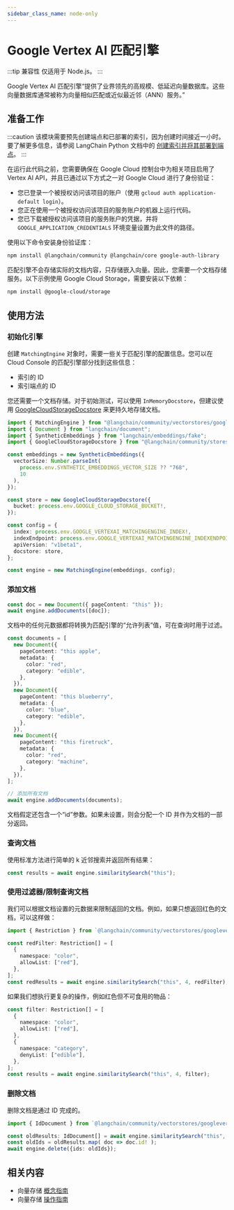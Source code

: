 ```yaml
---
sidebar_class_name: node-only
---
```



# Google Vertex AI 匹配引擎

:::tip 兼容性
仅适用于 Node.js。
:::

Google Vertex AI 匹配引擎“提供了业界领先的高规模、低延迟向量数据库。这些向量数据库通常被称为向量相似匹配或近似最近邻（ANN）服务。”

## 准备工作

:::caution
该模块需要预先创建端点和已部署的索引，因为创建时间接近一小时。要了解更多信息，请参阅 LangChain Python 文档中的 [创建索引并将其部署到端点](https://python.langchain.com/docs/integrations/vectorstores/google_vertex_ai_vector_search/#deploy-index-to-the-endpoint)。
:::

在运行此代码之前，您需要确保在 Google Cloud 控制台中为相关项目启用了 Vertex AI API，并且已通过以下方式之一对 Google Cloud 进行了身份验证：

- 您已登录一个被授权访问该项目的账户（使用 `gcloud auth application-default login`）。
- 您正在使用一个被授权访问该项目的服务账户的机器上运行代码。
- 您已下载被授权访问该项目的服务账户的凭据，并将 `GOOGLE_APPLICATION_CREDENTIALS` 环境变量设置为此文件的路径。

使用以下命令安装身份验证库：

```bash npm2yarn
npm install @langchain/community @langchain/core google-auth-library
```

匹配引擎不会存储实际的文档内容，只存储嵌入向量。因此，您需要一个文档存储服务。以下示例使用 Google Cloud Storage，需要安装以下依赖：

```bash npm2yarn
npm install @google-cloud/storage
```

## 使用方法

### 初始化引擎

创建 `MatchingEngine` 对象时，需要一些关于匹配引擎的配置信息。您可以在 Cloud Console 的匹配引擎部分找到这些信息：

- 索引的 ID
- 索引端点的 ID

您还需要一个文档存储。对于初始测试，可以使用 `InMemoryDocstore`，但建议使用 [GoogleCloudStorageDocstore](https://api.js.langchain.com/classes/_langchain_community.stores_doc_gcs.GoogleCloudStorageDocstore.html) 来更持久地存储文档。

```typescript
import { MatchingEngine } from "@langchain/community/vectorstores/googlevertexai";
import { Document } from "langchain/document";
import { SyntheticEmbeddings } from "langchain/embeddings/fake";
import { GoogleCloudStorageDocstore } from "@langchain/community/stores/doc/gcs";

const embeddings = new SyntheticEmbeddings({
  vectorSize: Number.parseInt(
    process.env.SYNTHETIC_EMBEDDINGS_VECTOR_SIZE ?? "768",
    10
  ),
});

const store = new GoogleCloudStorageDocstore({
  bucket: process.env.GOOGLE_CLOUD_STORAGE_BUCKET!,
});

const config = {
  index: process.env.GOOGLE_VERTEXAI_MATCHINGENGINE_INDEX!,
  indexEndpoint: process.env.GOOGLE_VERTEXAI_MATCHINGENGINE_INDEXENDPOINT!,
  apiVersion: "v1beta1",
  docstore: store,
};

const engine = new MatchingEngine(embeddings, config);
```

### 添加文档

```typescript
const doc = new Document({ pageContent: "this" });
await engine.addDocuments([doc]);
```

文档中的任何元数据都将转换为匹配引擎的“允许列表”值，可在查询时用于过滤。

```typescript
const documents = [
  new Document({
    pageContent: "this apple",
    metadata: {
      color: "red",
      category: "edible",
    },
  }),
  new Document({
    pageContent: "this blueberry",
    metadata: {
      color: "blue",
      category: "edible",
    },
  }),
  new Document({
    pageContent: "this firetruck",
    metadata: {
      color: "red",
      category: "machine",
    },
  }),
];

// 添加所有文档
await engine.addDocuments(documents);
```

文档假定还包含一个“id”参数。如果未设置，则会分配一个 ID 并作为文档的一部分返回。

### 查询文档

使用标准方法进行简单的 k 近邻搜索并返回所有结果：

```typescript
const results = await engine.similaritySearch("this");
```

### 使用过滤器/限制查询文档

我们可以根据文档设置的元数据来限制返回的文档。例如，如果只想返回红色的文档，可以这样做：

```typescript
import { Restriction } from `@langchain/community/vectorstores/googlevertexai`;

const redFilter: Restriction[] = [
  {
    namespace: "color",
    allowList: ["red"],
  },
];
const redResults = await engine.similaritySearch("this", 4, redFilter);
```

如果我们想执行更复杂的操作，例如红色但不可食用的物品：

```typescript
const filter: Restriction[] = [
  {
    namespace: "color",
    allowList: ["red"],
  },
  {
    namespace: "category",
    denyList: ["edible"],
  },
];
const results = await engine.similaritySearch("this", 4, filter);
```

### 删除文档

删除文档是通过 ID 完成的。

```typescript
import { IdDocument } from `@langchain/community/vectorstores/googlevertexai`;

const oldResults: IdDocument[] = await engine.similaritySearch("this", 10);
const oldIds = oldResults.map( doc => doc.id! );
await engine.delete({ids: oldIds});
```

## 相关内容

- 向量存储 [概念指南](/docs/concepts/#vectorstores)
- 向量存储 [操作指南](/docs/how_to/#vectorstores)